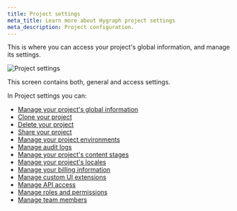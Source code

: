 ```yaml
---
title: Project settings
meta_title: Learn more about Hygraph project settings
meta_description: Project configuration.
---
```


This is where you can access your project's global information, and manage its settings.

![Project settings](/images/docs/getting-started/getting-started-project-settings.png)

This screen contains both, general and access settings.

In Project settings you can:

- [Manage your project's global information](/docs/guides/overview/manage-project-info)
- [Clone your project](/docs/guides/overview/clone-your-project)
- [Delete your project](/docs/guides/overview/manage-project-info#delete-your-project)
- [Share your project](/docs/guides/overview/share-your-project)
- [Manage your project environments](/docs/guides/overview/manage-project-environments)
- [Manage audit logs](/docs/guides/overview/audit-logs)
- [Manage your project's content stages](/docs/guides/content/content-stages)
- [Manage your project's locales](/docs/guides/overview/manage-project-locales)
- [Manage your billing information](/docs/guides/overview/update-billing)
- [Manage custom UI extensions](/docs/ui-extensions/getting-started/start-here)
- [Manage API access](/docs/getting-started/api-access)
- [Manage roles and permissions](/docs/guides/overview/roles-and-permissions)
- [Manage team members](/docs/guides/overview/manage-team-members)
